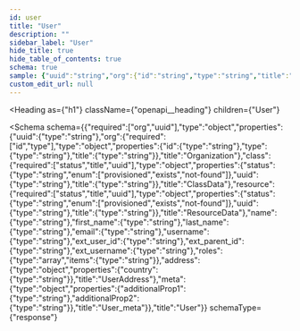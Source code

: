 ```yaml
---
id: user
title: "User"
description: ""
sidebar_label: "User"
hide_title: true
hide_table_of_contents: true
schema: true
sample: {"uuid":"string","org":{"id":"string","type":"string","title":"string"},"class":{"status":"provisioned","uuid":"string","title":"string"},"resource":{"status":"provisioned","uuid":"string","title":"string"},"name":"string","first_name":"string","last_name":"string","email":"string","username":"string","ext_user_id":"string","ext_parent_id":"string","ext_username":"string","roles":["string"],"address":{"country":"string"},"meta":{"additionalProp1":"string","additionalProp2":"string"}}
custom_edit_url: null
---
```



<Heading
  as={"h1"}
  className={"openapi__heading"}
  children={"User"}
>
</Heading>





<Schema
  schema={{"required":["org","uuid"],"type":"object","properties":{"uuid":{"type":"string"},"org":{"required":["id","type"],"type":"object","properties":{"id":{"type":"string"},"type":{"type":"string"},"title":{"type":"string"}},"title":"Organization"},"class":{"required":["status","title","uuid"],"type":"object","properties":{"status":{"type":"string","enum":["provisioned","exists","not-found"]},"uuid":{"type":"string"},"title":{"type":"string"}},"title":"ClassData"},"resource":{"required":["status","title","uuid"],"type":"object","properties":{"status":{"type":"string","enum":["provisioned","exists","not-found"]},"uuid":{"type":"string"},"title":{"type":"string"}},"title":"ResourceData"},"name":{"type":"string"},"first_name":{"type":"string"},"last_name":{"type":"string"},"email":{"type":"string"},"username":{"type":"string"},"ext_user_id":{"type":"string"},"ext_parent_id":{"type":"string"},"ext_username":{"type":"string"},"roles":{"type":"array","items":{"type":"string"}},"address":{"type":"object","properties":{"country":{"type":"string"}},"title":"UserAddress"},"meta":{"type":"object","properties":{"additionalProp1":{"type":"string"},"additionalProp2":{"type":"string"}},"title":"User_meta"}},"title":"User"}}
  schemaType={"response"}
>
  
</Schema>
            